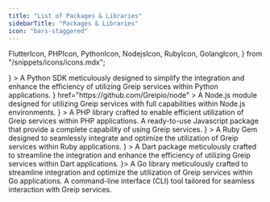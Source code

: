 ```yaml
---
title: "List of Packages & Libraries"
sidebarTitle: "Packages & Libraries"
icon: "bars-staggered"
---
```


  FlutterIcon,
  PHPIcon,
  PythonIcon,
  NodejsIcon,
  RubyIcon,
  GolangIcon,
} from "/snippets/icons/icons.mdx";

<CardGroup cols={2}>
  <Card
    title="Python Library"
    href="https://github.com/Greipio/python"
    icon={<PythonIcon />}
  >
    A Python SDK meticulously designed to simplify the integration and enhance the efficiency of utilizing Greip services within Python applications.

  </Card>
  <Card
    title="Node.js library"
    icon={<NodejsIcon />}
    href="https://github.com/Greipio/node"
  >
    A Node.js module designed for utilizing Greip services with full
    capabilities within Node.js environments.
  </Card>
  <Card
    title="PHP Library"
    href="https://github.com/Greipio/php"
    icon={<PHPIcon />}
  >
    A PHP library crafted to enable efficient utilization of Greip services
    within PHP applications.
  </Card>
  <Card
    title="Javascript package"
    icon="js"
    href="https://github.com/Greipio/javascript"
    color="yellow"
  >
    A ready-to-use Javascript package that provide a complete capability of
    using Greip services.
  </Card>
  <Card
    title="Ruby Gem"
    href="https://github.com/Greipio/ruby"
    icon={<RubyIcon />}
  >
    A Ruby Gem designed to seamlessly integrate and optimize the utilization of
    Greip services within Ruby applications.
  </Card>
  <Card
    title="Flutter Package"
    href="https://github.com/Greipio/flutter"
    icon={<FlutterIcon />}
  >
    A Dart package meticulously crafted to streamline the integration and
    enhance the efficiency of utilizing Greip services within Dart applications.
  </Card>
  <Card title="Golang Package" href="https://github.com/Greipio/go" icon={<GolangIcon />}>
    A Go library meticulously crafted to streamline integration and optimize the utilization of Greip services within Go applications.
  </Card>
  <Card title="Greip CLI" icon="terminal" href="https://github.com/Greipio/cli">
    A command-line interface (CLI) tool tailored for seamless interaction with
    Greip services.
  </Card>
</CardGroup>
